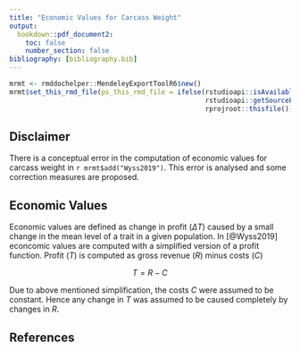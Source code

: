 ```yaml
---
title: "Economic Values for Carcass Weight"
output: 
  bookdown::pdf_document2:
    toc: false
    number_section: false
bibliography: [bibliography.bib]    
---
```


```r
mrmt <- rmddochelper::MendeleyExportToolR6$new()
mrmt$set_this_rmd_file(ps_this_rmd_file = ifelse(rstudioapi::isAvailable(),
                                                 rstudioapi::getSourceEditorContext(),
                                                 rprojroot::thisfile()))
```


## Disclaimer
There is a conceptual error in the computation of economic values for carcass weight in `r mrmt$add("Wyss2019")`. This error is analysed and some correction measures are proposed.


## Economic Values
Economic values are defined as change in profit ($\Delta T$) caused by a small change in the mean level of a trait in a given population. In [@Wyss2019] econcomic values are computed with a simplified version of a profit function. Profit ($T$) is computed as gross revenue ($R$) minus costs ($C$)

$$T = R - C$$

Due to above mentioned simplification, the costs $C$ were assumed to be constant. Hence any change in $T$ was assumed to be caused completely by changes in $R$. 


## References